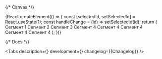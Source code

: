 

<Meta title='Components/SegmentedControl' component={SegmentedControl} id='SegmentedControl' />

{/* Canvas */}

<Story name='SegmentedControl'>
    {React.createElement(() => {
        const [selectedId, setSelectedId] = React.useState(1);
        const handleChange = (id) => setSelectedId(id);
        return (
            <SegmentedControl
                size={select('size', ['xs', 'xxs'], 'xs')}
                shape={select('shape', ['rounded', 'rectangular'], 'rectangular')}
                onChange={handleChange}
                selectedId={selectedId}
            >
                <Segment id={1} title={'Сегмент 1'}>
                    Сегмент 1
                </Segment>
                <Segment id={2} title={'Сегмент 2'}>
                    Сегмент 2
                </Segment>
                <Segment id={3} title={'Сегмент 3'}>
                    Сегмент 3
                </Segment>
                <Segment id={4} title={'Сегмент 4'}>
                    Сегмент 4
                </Segment>
                <Segment id={5} title={'Сегмент 4'}>
                    Сегмент 4
                </Segment>
                <Segment id={6} title={'Сегмент 4'}>
                    Сегмент 4
                </Segment>
                <Segment id={7} title={'Сегмент 4'}>
                    Сегмент 4
                </Segment>
                <Segment id={8} title={'Сегмент 4'}>
                    Сегмент 4
                </Segment>
            </SegmentedControl>
        );
    })}
</Story>

{/* Docs */}

<ComponentHeader
    name='SegmentedControl'
    version={packageJson.version}
    package='@alfalab/core-components/segmented-control'
    design='https://www.figma.com/file/cdNnkh2QdxuvYLrBm4cubM/branch/HdEcrs2QMpvWPPHgfUIq2q/Web-%3A%3A-Core-Default-Components?node-id=75987%3A83551&t=eZpYvbDpqVyYyLV9-0'
    children='Используется для переключения или фильтрации контента.'
/>

<Tabs
    description={<Description />}
    development={<Development />}
    changelog={<Markdown>{Changelog}</Markdown>}
/>
